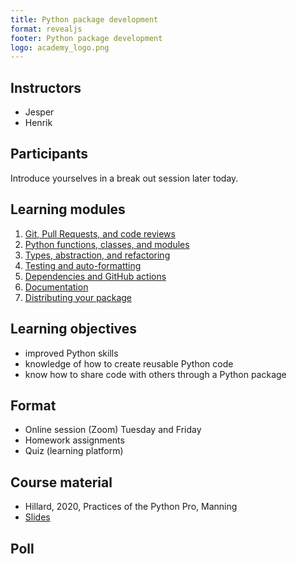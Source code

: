 ```yaml
---
title: Python package development
format: revealjs
footer: Python package development
logo: academy_logo.png
---
```



## Instructors

* Jesper
* Henrik

## Participants

Introduce yourselves in a break out session later today.

## Learning modules
1. [Git, Pull Requests, and code reviews](01_version_control.qmd)
2. [Python functions, classes, and modules](02_function_classes.qmd)
3. [Types, abstraction, and refactoring](03_types_protocols.qmd)
4. [Testing and auto-formatting](04_testing.qmd)
5. [Dependencies and GitHub actions](05_dependecies_ci.qmd)
6. [Documentation](06_documentation.qmd)
7. [Distributing your package](07_packaging.qmd)

## Learning objectives

* improved Python skills
* knowledge of how to create reusable Python code
* know how to share code with others through a Python package

## Format

* Online session (Zoom) Tuesday and Friday
* Homework assignments
* Quiz (learning platform)


## Course material

* Hillard, 2020, Practices of the Python Pro, Manning
* [Slides](https://dhi.github.io/python-package-development)

## Poll

